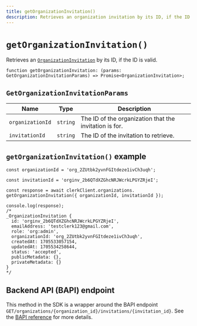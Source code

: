 ```yaml
---
title: getOrganizationInvitation()
description: Retrieves an organization invitation by its ID, if the ID is valid.
---
```


# `getOrganizationInvitation()`

Retrieves an [`OrganizationInvitation`](/docs/references/javascript/organization-invitation) by its ID, if the ID is valid.

```tsx
function getOrganizationInvitation: (params: GetOrganizationInvitationParams) => Promise<OrganizationInvitation>;
```

## `GetOrganizationInvitationParams`

| Name | Type | Description |
| --- | --- | --- |
| `organizationId` | `string` | The ID of the organization that the invitation is for. |
| `invitationId` | `string` | The ID of the invitation to retrieve. |

## `getOrganizationInvitation()` example

```tsx
const organizationId = 'org_2ZUtbk2yvnFGItdeze1ivCh3uqh';

const invitationId = 'orginv_2b6QTdXZGhcNRJWcrkLPGYZRjeI';

const response = await clerkClient.organizations.
getOrganizationInvitation({ organizationId, invitationId });

console.log(response);
/*
_OrganizationInvitation {
  id: 'orginv_2b6QTdXZGhcNRJWcrkLPGYZRjeI',
  emailAddress: 'testclerk123@gmail.com',
  role: 'org:admin',
  organizationId: 'org_2ZUtbk2yvnFGItdeze1ivCh3uqh',
  createdAt: 1705533057154,
  updatedAt: 1705534258644,
  status: 'accepted',
  publicMetadata: {},
  privateMetadata: {}
}
*/
```

## Backend API (BAPI) endpoint

This method in the SDK is a wrapper around the BAPI endpoint `GET/organizations/{organization_id}/invitations/{invitation_id}`. See the [BAPI reference](https://clerk.com/docs/reference/backend-api/tag/Organization-Invitations#operation/GetOrganizationInvitation) for more details.